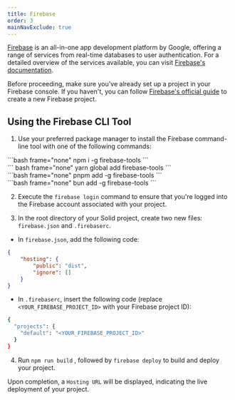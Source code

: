```yaml
---
title: Firebase
order: 3
mainNavExclude: true
---
```


[Firebase](https://firebase.google.com/) is an all-in-one app development platform by Google, offering a range of services from real-time databases to user authentication.
For a detailed overview of the services available, you can visit [Firebase's documentation](https://firebase.google.com/docs).

Before proceeding, make sure you've already set up a project in your Firebase console.
If you haven't, you can follow [Firebase's official guide](https://firebase.google.com/docs/projects/learn-more#creating-cloud-projects) to create a new Firebase project.

## Using the Firebase CLI Tool

1. Use your preferred package manager to install the Firebase command-line tool with one of the following commands:

<TabsCodeBlocks>
<div id="npm">
```bash frame="none"
npm i -g firebase-tools
```
</div>

<div id="yarn">
``` bash frame="none" 
yarn global add firebase-tools 
```
</div>

<div id="pnpm">
```bash frame="none"
pnpm add -g firebase-tools
```
</div>

<div id="bun">
```bash frame="none"
bun add -g firebase-tools
```
</div>
</TabsCodeBlocks>

2. Execute the `firebase login` command to ensure that you're logged into the Firebase account associated with your project.

3. In the root directory of your Solid project, create two new files: `firebase.json` and `.firebaserc`.

- In `firebase.json`, add the following code:

```json
{
	"hosting": {
		"public": "dist",
		"ignore": []
	}
}
```

- In `.firebaserc`, insert the following code (replace `<YOUR_FIREBASE_PROJECT_ID>` with your Firebase project ID):

```bash frame="none"
{
  "projects": {
    "default": "<YOUR_FIREBASE_PROJECT_ID>"
  }
}
```

4. Run `npm run build` , followed by `firebase deploy` to build and deploy your project.

Upon completion, a `Hosting URL` will be displayed, indicating the live deployment of your project.

<EraserLink
	href="https://app.eraser.io/workspace/w9y9PNVjwSqDCEPNTEoe?elements=YncoDoKDPPVyet1EOrsa_w"
	preview="https://app.eraser.io/workspace/w9y9PNVjwSqDCEPNTEoe/preview?elements=YncoDoKDPPVyet1EOrsa_w&type=embed"
/>
